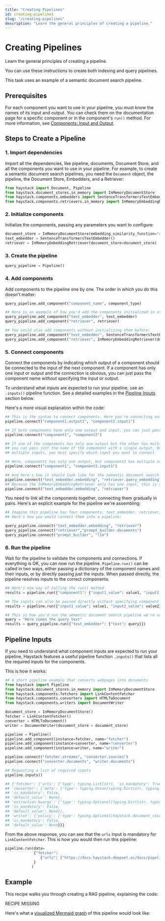 ```yaml
---
title: "Creating Pipelines"
id: creating-pipelines
slug: "/creating-pipelines"
description: "Learn the general principles of creating a pipeline."
---
```



# Creating Pipelines

Learn the general principles of creating a pipeline.

You can use these instructions to create both indexing and query pipelines.

This task uses an example of a semantic document search pipeline.

## Prerequisites

For each component you want to use in your pipeline, you must know the names of its input and output. You can check them on the documentation page for a specific component or in the component's `run()` method. For more information, see [Components: Input and Output](../components.mdx#input-and-output).

## Steps to Create a Pipeline

### 1\. Import dependencies

Import all the dependencies, like pipeline, documents, Document Store, and all the components you want to use in your pipeline.
For example, to create a semantic document search pipelines, you need the `Document` object, the pipeline, the Document Store, Embedders, and a Retriever:

```python
from haystack import Document, Pipeline
from haystack.document_stores.in_memory import InMemoryDocumentStore
from haystack.components.embedders import SentenceTransformersTextEmbedder
from haystack.components.retrievers.in_memory import InMemoryEmbeddingRetriever
```

### 2\. Initialize components

Initialize the components, passing any parameters you want to configure:

```python
document_store = InMemoryDocumentStore(embedding_similarity_function="cosine")
text_embedder = SentenceTransformersTextEmbedder()
retriever = InMemoryEmbeddingRetriever(document_store=document_store)
```

### 3\. Create the pipeline

```python
query_pipeline = Pipeline()
```

### 4\. Add components

Add components to the pipeline one by one. The order in which you do this doesn't matter:

```python
query_pipeline.add_component("component_name", component_type)

## Here is an example of how you'd add the components initialized in step 2 above:
query_pipeline.add_component("text_embedder", text_embedder)
query_pipeline.add_component("retriever", retriever)

## You could also add components without initializing them before:
query_pipeline.add_component("text_embedder", SentenceTransformersTextEmbedder())
query_pipeline.add_component("retriever", InMemoryEmbeddingRetriever(document_store=document_store))
```

### 5\. Connect components

Connect the components by indicating which output of a component should be connected to the input of the next component. If a component has only one input or output and the connection is obvious, you can just pass the component name without specifying the input or output.

To understand what inputs are expected to run your pipeline, use an `.inputs()` pipeline function. See a detailed examples in the [Pipeline Inputs](#pipeline-inputs) section below.

Here's a more visual explanation within the code:

```python
## This is the syntax to connect components. Here you're connecting output1 of component1 to input1 of component2:
pipeline.connect("component1.output1", "component2.input1")

## If both components have only one output and input, you can just pass their names:
pipeline.connect("component1", "component2")

## If one of the components has only one output but the other has multiple inputs,
## you can pass just the name of the component with a single output, but for the component with
## multiple inputs, you must specify which input you want to connect

## Here, component1 has only one output, but component2 has multiple inputs:
pipeline.connect("component1", "component2.input1")

## And here's how it should look like for the semantic document search pipeline we're using as an example:
pipeline.connect("text_embedder.embedding", "retriever.query_embedding")
## Because the InMemoryEmbeddingRetriever only has one input, this is also correct:
pipeline.connect("text_embedder.embedding", "retriever")
```

You need to link all the components together, connecting them gradually in pairs. Here's an explicit example for the pipeline we're assembling:

```python
## Imagine this pipeline has four components: text_embedder, retriever, prompt_builder and llm.
## Here's how you would connect them into a pipeline:

query_pipeline.connect("text_embedder.embedding", "retriever")
query_pipeline.connect("retriever","prompt_builder.documents")
query_pipeline.connect("prompt_builder", "llm")
```

### 6\. Run the pipeline

Wait for the pipeline to validate the components and connections. If everything is OK, you can now run the pipeline. `Pipeline.run()` can be called in two ways, either passing a dictionary of the component names and their inputs, or by directly passing just the inputs. When passed directly, the pipeline resolves inputs to the correct components.

```python
## Here's one way of calling the run() method
results = pipeline.run({"component1": {"input1_value": value1, "input2_value": value2}})

## The inputs can also be passed directly without specifying component names
results = pipeline.run({"input1_value": value1, "input2_value": value2})

## This is how you'd run the semantic document search pipeline we're using as an example:
query = "Here comes the query text"
results = query_pipeline.run({"text_embedder": {"text": query}})

```

## Pipeline Inputs

If you need to understand what component inputs are expected to run your pipeline, Haystack features a useful pipeline function `.inputs()` that lists all the required inputs for the components.

This is how it works:

```python
## A short pipeline example that converts webpages into documents
from haystack import Pipeline
from haystack.document_stores.in_memory import InMemoryDocumentStore
from haystack.components.fetchers import LinkContentFetcher
from haystack.components.converters import HTMLToDocument
from haystack.components.writers import DocumentWriter

document_store = InMemoryDocumentStore()
fetcher = LinkContentFetcher()
converter = HTMLToDocument()
writer = DocumentWriter(document_store = document_store)

pipeline = Pipeline()
pipeline.add_component(instance=fetcher, name="fetcher")
pipeline.add_component(instance=converter, name="converter")
pipeline.add_component(instance=writer, name="writer")

pipeline.connect("fetcher.streams", "converter.sources")
pipeline.connect("converter.documents", "writer.documents")

## Requesting a list of required inputs
pipeline.inputs()

## {'fetcher': {'urls': {'type': typing.List[str], 'is_mandatory': True}},
## 'converter': {'meta': {'type': typing.Union[typing.Dict[str, typing.Any], typing.List[typing.Dict[str, typing.Any]], NoneType],
## 'is_mandatory': False,
## 'default_value': None},
## 'extraction_kwargs': {'type': typing.Optional[typing.Dict[str, typing.Any]],
## 'is_mandatory': False,
## 'default_value': None}},
## 'writer': {'policy': {'type': typing.Optional[haystack.document_stores.types.policy.DuplicatePolicy],
## 'is_mandatory': False,
## 'default_value': None}}}
```

From the above response, you can see that the `urls` input is mandatory for `LinkContentFetcher`. This is how you would then run this pipeline:

```python
pipeline.run(data=
             {"fetcher":
              	{"urls": ["https://docs.haystack.deepset.ai/docs/pipelines"]}
             }
            )
```

## Example

This recipe walks you through creating a RAG pipeline, explaining the code:

RECIPE MISSING

Here's what a [visualized Mermaid graph](visualizing-pipelines.mdx) of this pipeline would look like:

<br />
<ClickableImage src="/img/5ffb7db-doc.png" alt="Simple RAG pipeline flowchart showing sequential flow from query input through retriever, prompt builder, and language model to final output" size="large" />
